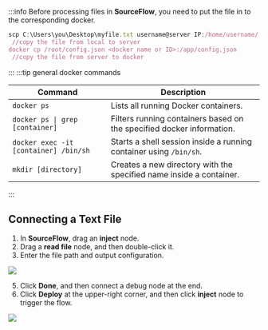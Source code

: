 :::info
Before processing files in **SourceFlow**, you need to put the file in to the corresponding docker.
```js
scp C:\Users\you\Desktop\myfile.txt username@server IP:/home/username/  
 //copy the file from local to server
docker cp /root/config.json <docker name or ID>:/app/config.json  
 //copy the file from server to docker
```
:::
:::tip general docker commands

<table>
  <thead>
    <tr>
      <th>Command</th>
      <th>Description</th>
    </tr>
  </thead>
  <tbody>
    <tr>
      <td><code>docker ps</code></td>
      <td>Lists all running Docker containers.</td>
    </tr>
    <tr>
      <td><code>docker ps | grep [container]</code></td>
      <td>Filters running containers based on the specified docker information.</td>
    </tr>
    <tr>
      <td><code>docker exec -it [container] /bin/sh</code></td>
      <td>Starts a shell session inside a running container using <code>/bin/sh</code>.</td>
    </tr>
    <tr>
      <td><code>mkdir [directory]</code></td>
      <td>Creates a new directory with the specified name inside a container.</td>
    </tr>
  </tbody>
</table>

:::

## Connecting a Text File
1. In **SourceFlow**, drag an **inject** node.
2. Drag a **read file** node, and then double-click it.
3. Enter the file path and output configuration.

<img width={300} src="http://communityimage2.oss-cn-hangzhou.aliyuncs.com/97.png" />

5. Click **Done**, and then connect a debug node at the end.
8. Click **Deploy** at the upper-right corner, and then click **inject** node to trigger the flow.

<img width={600} src="http://communityimage2.oss-cn-hangzhou.aliyuncs.com/98.png" />


